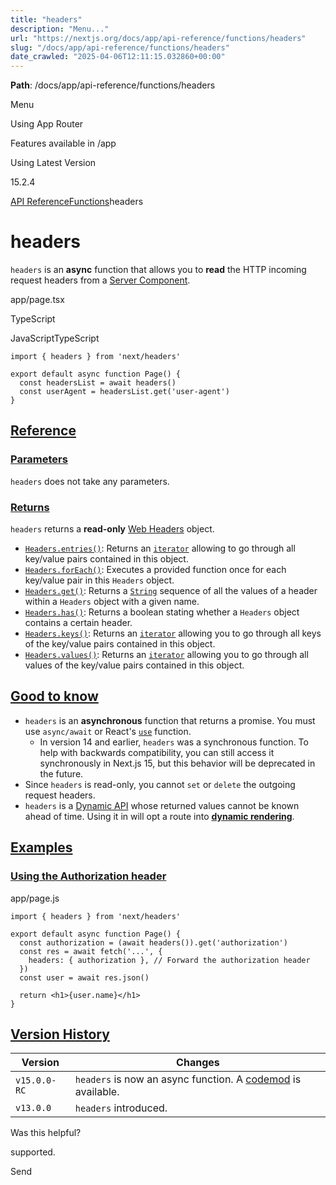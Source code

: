 ---
title: "headers"
description: "Menu..."
url: "https://nextjs.org/docs/app/api-reference/functions/headers"
slug: "/docs/app/api-reference/functions/headers"
date_crawled: "2025-04-06T12:11:15.032860+00:00"
---

**Path**: /docs/app/api-reference/functions/headers

Menu

Using App Router

Features available in /app

Using Latest Version

15.2.4

[API Reference](/docs/app/api-reference)[Functions](/docs/app/api-reference/functions)headers

# headers

`headers` is an **async** function that allows you to **read** the HTTP incoming request headers from a [Server Component](/docs/app/building-your-application/rendering/server-components).

app/page.tsx

TypeScript

JavaScriptTypeScript

```
import { headers } from 'next/headers'
 
export default async function Page() {
  const headersList = await headers()
  const userAgent = headersList.get('user-agent')
}
```

## [Reference](#reference)

### [Parameters](#parameters)

`headers` does not take any parameters.

### [Returns](#returns)

`headers` returns a **read-only** [Web Headers](https://developer.mozilla.org/docs/Web/API/Headers) object.

* [`Headers.entries()`](https://developer.mozilla.org/docs/Web/API/Headers/entries): Returns an [`iterator`](https://developer.mozilla.org/docs/Web/JavaScript/Reference/Iteration_protocols) allowing to go through all key/value pairs contained in this object.
* [`Headers.forEach()`](https://developer.mozilla.org/docs/Web/API/Headers/forEach): Executes a provided function once for each key/value pair in this `Headers` object.
* [`Headers.get()`](https://developer.mozilla.org/docs/Web/API/Headers/get): Returns a [`String`](https://developer.mozilla.org/docs/Web/JavaScript/Reference/Global_Objects/String) sequence of all the values of a header within a `Headers` object with a given name.
* [`Headers.has()`](https://developer.mozilla.org/docs/Web/API/Headers/has): Returns a boolean stating whether a `Headers` object contains a certain header.
* [`Headers.keys()`](https://developer.mozilla.org/docs/Web/API/Headers/keys): Returns an [`iterator`](https://developer.mozilla.org/docs/Web/JavaScript/Reference/Iteration_protocols) allowing you to go through all keys of the key/value pairs contained in this object.
* [`Headers.values()`](https://developer.mozilla.org/docs/Web/API/Headers/values): Returns an [`iterator`](https://developer.mozilla.org/docs/Web/JavaScript/Reference/Iteration_protocols) allowing you to go through all values of the key/value pairs contained in this object.

## [Good to know](#good-to-know)

* `headers` is an **asynchronous** function that returns a promise. You must use `async/await` or React's [`use`](https://react.dev/reference/react/use) function.
  + In version 14 and earlier, `headers` was a synchronous function. To help with backwards compatibility, you can still access it synchronously in Next.js 15, but this behavior will be deprecated in the future.
* Since `headers` is read-only, you cannot `set` or `delete` the outgoing request headers.
* `headers` is a [Dynamic API](/docs/app/building-your-application/rendering/server-components#server-rendering-strategies#dynamic-apis) whose returned values cannot be known ahead of time. Using it in will opt a route into **[dynamic rendering](/docs/app/building-your-application/rendering/server-components#dynamic-rendering)**.

## [Examples](#examples)

### [Using the Authorization header](#using-the-authorization-header)

app/page.js

```
import { headers } from 'next/headers'
 
export default async function Page() {
  const authorization = (await headers()).get('authorization')
  const res = await fetch('...', {
    headers: { authorization }, // Forward the authorization header
  })
  const user = await res.json()
 
  return <h1>{user.name}</h1>
}
```

## [Version History](#version-history)

| Version | Changes |
| --- | --- |
| `v15.0.0-RC` | `headers` is now an async function. A [codemod](/docs/app/building-your-application/upgrading/codemods#150) is available. |
| `v13.0.0` | `headers` introduced. |

Was this helpful?

supported.

Send